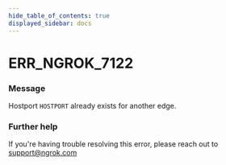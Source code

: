 ```yaml
---
hide_table_of_contents: true
displayed_sidebar: docs
---
```



# ERR_NGROK_7122

### Message

Hostport `HOSTPORT` already exists for another edge.

<ErrorDetails error="err_ngrok_7122" />

### Further help

If you're having trouble resolving this error, please reach out to [support@ngrok.com](mailto:support@ngrok.com?subject=Help%20with%20ERR_NGROK_7122)

